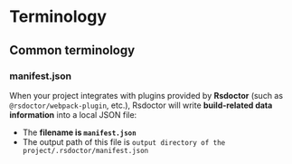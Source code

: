 # Terminology

## Common terminology

### manifest.json

When your project integrates with plugins provided by **Rsdoctor** (such as `@rsdoctor/webpack-plugin`, etc.), Rsdoctor will write **build-related data information** into a local JSON file:

- The **filename is `manifest.json`**
- The output path of this file is `output directory of the project/.rsdoctor/manifest.json`
